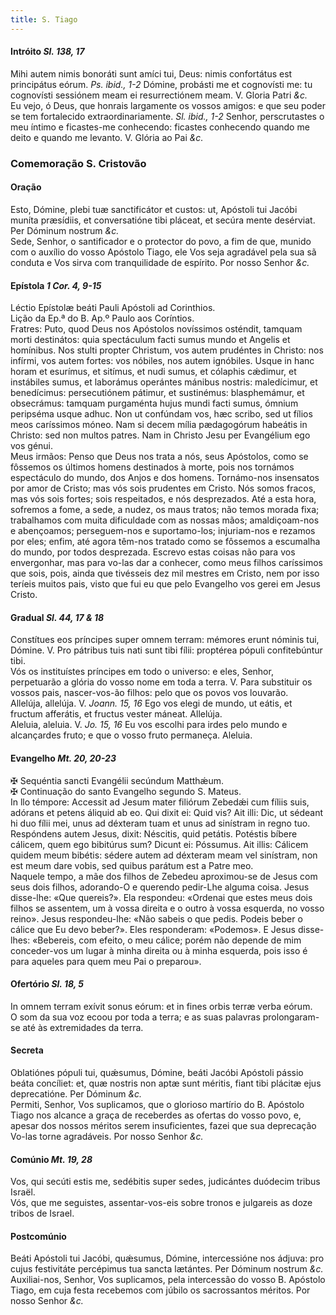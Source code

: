 ```yaml
---
title: S. Tiago
---
```



<h4 class="text-center">Intróito <em>Sl. 138, 17</em></h4>
<div class="container-fluid">
<div class="row">
<div class="col-6 dropcaps text-justify">
Mihi autem nimis bonoráti sunt amíci tui, Deus: nimis confortátus est principátus eórum. <em>Ps. ibid., 1-2</em> Dómine, probásti me et cognovísti me: tu cognovísti sessiónem meam ei resurrectiónem meam.
V. Gloria Patri <em>&c.</em>
</div>
<div class="col-6 dropcaps text-justify">
Eu vejo, ó Deus, que honrais largamente os vossos amigos: e que seu poder se tem fortalecido extraordinariamente. <em>Sl. ibid., 1-2</em> Senhor, perscrutastes o meu íntimo e ficastes-me conhecendo: ficastes conhecendo quando me deito e quando me levanto.
V. Glória ao Pai <em>&c.</em>
</div>
</div>
</div>

<h3 class="text-center">Comemoração S. Cristovão</h3>

<h4 class="text-center">Oração</h4>
<div class="container-fluid">
<div class="row">
<div class="col-6 dropcaps text-justify">
Esto, Dómine, plebi tuæ sanctificátor et custos: ut, Apóstoli tui Jacóbi muníta præsídiis, et conversatióne tibi pláceat, et secúra mente desérviat. Per Dóminum nostrum <em>&c.</em>
</div>
<div class="col-6 dropcaps text-justify">
Sede, Senhor, o santificador e o protector do povo, a fim de que, munido com o auxílio do vosso Apóstolo Tiago, ele Vos seja agradável pela sua sã conduta e Vos sirva com tranquilidade de espírito. Por nosso Senhor <em>&c.</em>
</div>
</div>
</div>

<h4 class="text-center">Epístola <em>1 Cor. 4, 9-15</em></h4>
<div class="container-fluid">
<div class="row">
<div class="col-6 text-justify">
Léctio Epístolæ beáti Pauli Apóstoli ad Corinthios.
</div>
<div class="col-6 text-justify">
Lição da Ep.ª do B. Ap.º Paulo aos Coríntios.
</div>
<div class="col-6 dropcaps text-justify">
Fratres: Puto, quod Deus nos Apóstolos novíssimos osténdit, tamquam morti destinátos: quia spectáculum facti sumus mundo et Angelis et homínibus. Nos stulti propter Christum, vos autem prudéntes in Christo: nos infírmi, vos autem fortes: vos nóbiles, nos autem ignóbiles. Usque in hanc horam et esurímus, et sitímus, et nudi sumus, et cólaphis cǽdimur, et instábiles sumus, et laborámus operántes mánibus nostris: maledícimur, et benedícimus: persecutiónem pátimur, et sustinémus: blasphemámur, et obsecrámus: tamquam purgaménta hujus mundi facti sumus, ómnium peripséma usque adhuc. Non ut confúndam vos, hæc scribo, sed ut fílios meos caríssimos móneo. Nam si decem mília pædagogórum habeátis in Christo: sed non multos patres. Nam in Christo Jesu per Evangélium ego vos génui.
</div>
<div class="col-6 dropcaps text-justify">
Meus irmãos: Penso que Deus nos trata a nós, seus Apóstolos, como se fôssemos os últimos homens destinados à morte, pois nos tornámos espectáculo do mundo, dos Anjos e dos homens. Tornámo-nos insensatos por amor de Cristo; mas vós sois prudentes em Cristo. Nós somos fracos, mas vós sois fortes; sois respeitados, e nós desprezados. Até a esta hora, sofremos a fome, a sede, a nudez, os maus tratos; não temos morada fixa; trabalhamos com muita dificuldade com as nossas mãos; amaldiçoam-nos e abençoamos; perseguem-nos e suportamo-los; injuriam-nos e rezamos por eles; enfim, até agora têm-nos tratado como se fôssemos a escumalha do mundo, por todos desprezada. Escrevo estas coisas não para vos envergonhar, mas para vo-las dar a conhecer, como meus filhos caríssimos que sois, pois, ainda que tivésseis dez mil mestres em Cristo, nem por isso teríeis muitos pais, visto que fui eu que pelo Evangelho vos gerei em Jesus Cristo.
</div>
</div>
</div>

<h4 class="text-center">Gradual <em>Sl. 44, 17 & 18</em></h4>
<div class="container-fluid">
<div class="row">
<div class="col-6 dropcaps text-justify">
Constítues eos príncipes super omnem terram: mémores erunt nóminis tui, Dómine. V. Pro pátribus tuis nati sunt tibi fílii: proptérea pópuli confitebúntur tibi.
</div>
<div class="col-6 dropcaps text-justify">
Vós os instituístes príncipes em todo o universo: e eles, Senhor, perpetuarão a glória do vosso nome em toda a terra. V. Para substituir os vossos pais, nascer-vos-ão filhos: pelo que os povos vos louvarão.
</div>
<div class="col-6 text-justify">
Allelúja, allelúja. V. <em>Joann. 15, 16</em> Ego vos elegi de mundo, ut eátis, et fructum afferátis, et fructus vester máneat. Allelúja.
</div>
<div class="col-6 text-justify">
Aleluia, aleluia. V. <em>Jo. 15, 16</em> Eu vos escolhi para irdes pelo mundo e alcançardes fruto; e que o vosso fruto permaneça. Aleluia.
</div>
</div>
</div>

<h4 class="text-center">Evangelho <em>Mt. 20, 20-23</em></h4>
<div class="container-fluid">
<div class="row">
<div class="col-6 text-justify">
<span class="text-danger">&#10016;</span> Sequéntia sancti Evangélii secúndum Matthǽum.
</div>
<div class="col-6 text-justify">
<span class="text-danger">&#10016;</span> Continuação do santo Evangelho segundo S. Mateus.
</div>
<div class="col-6 dropcaps text-justify">
In llo témpore: Accessit ad Jesum mater filiórum Zebedǽi cum fíliis suis, adórans et petens áliquid ab eo. Qui dixit ei: Quid vis? Ait illi: Dic, ut sédeant hi duo fílii mei, unus ad déxteram tuam et unus ad sinístram in regno tuo. Respóndens autem Jesus, dixit: Néscitis, quid petátis. Potéstis bíbere cálicem, quem ego bibitúrus sum? Dicunt ei: Póssumus. Ait illis: Cálicem quidem meum bibétis: sédere autem ad déxteram meam vel sinístram, non est meum dare vobis, sed quibus parátum est a Patre meo.
</div>
<div class="col-6 dropcaps text-justify">
Naquele tempo, a mãe dos filhos de Zebedeu aproximou-se de Jesus com seus dois filhos, adorando-O e querendo pedir-Lhe alguma coisa. Jesus disse-lhe: «Que quereis?». Ela respondeu: «Ordenai que estes meus dois filhos se assentem, um à vossa direita e o outro à vossa esquerda, no vosso reino». Jesus respondeu-lhe: «Não sabeis o que pedis. Podeis beber o cálice que Eu devo beber?». Eles responderam: «Podemos». E Jesus disse-lhes: «Bebereis, com efeito, o meu cálice; porém não depende de mim conceder-vos um lugar à minha direita ou à minha esquerda, pois isso é para aqueles para quem meu Pai o preparou».
</div>
</div>
</div>

<h4 class="text-center">Ofertório <em>Sl. 18, 5</em></h4>
<div class="container-fluid">
<div class="row">
<div class="col-6 dropcaps text-justify">
In omnem terram exívit sonus eórum: et in fines orbis terræ verba eórum.
</div>
<div class="col-6 dropcaps text-justify">
O som da sua voz ecoou por toda a terra; e as suas palavras prolongaram-se até às extremidades da terra.
</div>
</div>
</div>

<h4 class="text-center">Secreta</h4>
<div class="container-fluid">
<div class="row">
<div class="col-6 dropcaps text-justify">
Oblatiónes pópuli tui, quǽsumus, Dómine, beáti Jacóbi Apóstoli pássio beáta concíliet: et, quæ nostris non aptæ sunt méritis, fiant tibi plácitæ ejus deprecatióne. Per Dóminum <em>&c.</em>
</div>
<div class="col-6 dropcaps text-justify">
Permiti, Senhor, Vos suplicamos, que o glorioso martírio do B. Apóstolo Tiago nos alcance a graça de receberdes as ofertas do vosso povo, e, apesar dos nossos méritos serem insuficientes, fazei que sua deprecação Vo-las torne agradáveis. Por nosso Senhor <em>&c.</em>
</div>
</div>
</div>

<h4 class="text-center">Comúnio <em>Mt. 19, 28</em></h4>
<div class="container-fluid">
<div class="row">
<div class="col-6 dropcaps text-justify">
Vos, qui secúti estis me, sedébitis super sedes, judicántes duódecim tribus Israël.
</div>
<div class="col-6 dropcaps text-justify">
Vós, que me seguistes, assentar-vos-eis sobre tronos e julgareis as doze tribos de Israel.
</div>
</div>
</div>

<h4 class="text-center">Postcomúnio</h4>
<div class="container-fluid">
<div class="row">
<div class="col-6 dropcaps text-justify">
Beáti Apóstoli tui Jacóbi, quǽsumus, Dómine, intercessióne nos ádjuva: pro cujus festivitáte percépimus tua sancta lætántes. Per Dóminum nostrum <em>&c.</em>
</div>
<div class="col-6 dropcaps text-justify">
Auxiliai-nos, Senhor, Vos suplicamos, pela intercessão do vosso B. Apóstolo Tiago, em cuja festa recebemos com júbilo os sacrossantos méritos. Por nosso Senhor <em>&c.</em>
</div>
</div>
</div>
